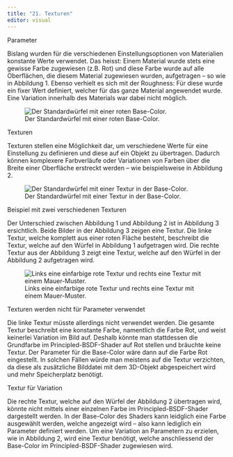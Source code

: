 ```yaml
---
title: "21. Texturen"
editor: visual
---
```


::: column-margin
Parameter
:::

Bislang wurden für die verschiedenen Einstellungsoptionen von Materialien konstante Werte verwendet. Das heisst: Einem Material wurde stets eine gewisse Farbe zugewiesen (z.B. Rot) und diese Farbe wurde auf alle Oberflächen, die diesem Material zugewiesen wurden, aufgetragen – so wie in Abbildung 1. Ebenso verhielt es sich mit der Roughness: Für diese wurde ein fixer Wert definiert, welcher für das ganze Material angewendet wurde. Eine Variation innerhalb des Materials war dabei nicht möglich. 

![Der Standardwürfel mit einer roten Base-Color.](Images/Chapter_21/red_cube.png){#fig-1_1 fig-align="left"}

::: column-margin
Texturen
:::

Texturen stellen eine Möglichkeit dar, um verschiedene Werte für eine Einstellung zu definieren und diese auf ein Objekt zu übertragen. Dadurch können komplexere Farbverläufe oder Variationen von Farben über die Breite einer Oberfläche erstreckt werden – wie beispielsweise in Abbildung 2.

![Der Standardwürfel mit einer Textur in der Base-Color.](Images/Chapter_21/Cube_Textured.png){#fig-1_2 fig-align="left"}

::: column-margin
Beispiel mit zwei verschiedenen Texturen
:::

Der Unterschied zwischen Abbildung 1 und Abbildung 2 ist in Abbildung 3 ersichtlich. Beide Bilder in der Abbildung 3 zeigen eine Textur. Die linke Textur, welche komplett aus einer roten Fläche besteht, beschreibt die Textur, welche auf den Würfel in Abbildung 1 aufgetragen wird. Die rechte Textur aus der Abbildung 3 zeigt eine Textur, welche auf den Würfel in der Abbildung 2 aufgetragen wird.

![Links eine einfarbige rote Textur und rechts eine Textur mit einem Mauer-Muster.](Images/Chapter_21/Textures_Comparison.png){#fig-1_3 fig-align="left"}

::: column-margin
Texturen werden nicht für Parameter verwendet
:::

Die linke Textur müsste allerdings nicht verwendet werden. Die gesamte Textur beschreibt eine konstante Farbe, namentlich die Farbe Rot, und weist keinerlei Variation im Bild auf. Deshalb könnte man stattdessen die Grundfarbe im Principled-BSDF-Shader auf Rot stellen und bräuchte keine Textur. Der Parameter für die Base-Color wäre dann auf die Farbe Rot eingestellt. In solchen Fällen würde man meistens auf die Textur verzichten, da diese als zusätzliche Bilddatei mit dem 3D-Objekt abgespeichert wird und mehr Speicherplatz benötigt. 

::: column-margin
Textur für Variation
:::

Die rechte Textur, welche auf den Würfel der Abbildung 2 übertragen wird, könnte nicht mittels einer einzelnen Farbe im Principled-BSDF-Shader dargestellt werden. In der Base-Color des Shaders kann leidglich eine Farbe ausgewählt werden, welche angezeigt wird – also kann lediglich ein 
Parameter definiert werden. Um eine Variation an Parametern zu erzielen, wie in Abbildung 2, wird eine Textur benötigt, welche anschliessend der Base-Color im Principled-BSDF-Shader zugewiesen wird.

